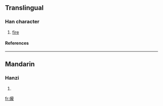 ==Translingual==
===Han character===
{{Han char|rn=86|rad=火|as=16|sn=20|four=|canj=火卜月心 (FYBP)}}
# [[fire]]
====References====
{{Han ref|kx=0687.100|dkj=19584|dj=1099.040|hdz=32247.110|uh=7216|ud=29206}}

----
==Mandarin==
===Hanzi===
{{cmn-hanzi|pin=[[lóng]] ([[long2]])|wg=lung<sup>2</sup>}}
# {{defn|Mandarin}}

[[fr:爖]]